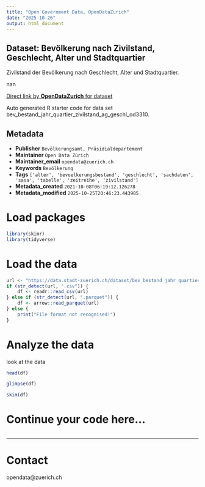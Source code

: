 ```yaml
---
title: "Open Government Data, OpenDataZurich"
date: "2025-10-26"
output: html_document
---
```


## Dataset: Bevölkerung nach Zivilstand, Geschlecht, Alter und Stadtquartier


Zivilstand der Bevölkerung nach Geschlecht, Alter und Stadtquartier.


nan

[Direct link by **OpenDataZurich** for dataset](https://data.stadt-zuerich.ch/dataset/bev_bestand_jahr_quartier_zivilstand_ag_geschl_od3310)

Auto generated R starter code for data set bev_bestand_jahr_quartier_zivilstand_ag_geschl_od3310.

## Metadata

- **Publisher** `Bevölkerungsamt, Präsidialdepartement`
- **Maintainer** `Open Data Zürich`
- **Maintainer_email** `opendata@zuerich.ch`
- **Keywords** `Bevölk­erung`
- **Tags** `['alter', 'bevoelkerungsbestand', 'geschlecht', 'sachdaten', 'sasa', 'tabelle', 'zeitreihe', 'zivilstand']`
- **Metadata_created** `2021-10-08T06:19:12.126278`
- **Metadata_modified** `2025-10-25T20:46:23.443985`


# Load packages

```r
library(skimr)
library(tidyverse)
```

# Load the data

```r
url <- "https://data.stadt-zuerich.ch/dataset/bev_bestand_jahr_quartier_zivilstand_ag_geschl_od3310/download/BEV331OD3310.csv"
if (str_detect(url, ".csv")) {
    df <- readr::read_csv(url)
} else if (str_detect(url, ".parquet")) {
    df <- arrow::read_parquet(url)
} else {
    print("File format not recognised!")
}
```

# Analyze the data

look at the data
```r
head(df)
```

```r
glimpse(df)
```

```r
skim(df)
```

# Continue your code here...

```r

```

------------------------------------------------------------------------

# Contact

opendata@zuerich.ch
